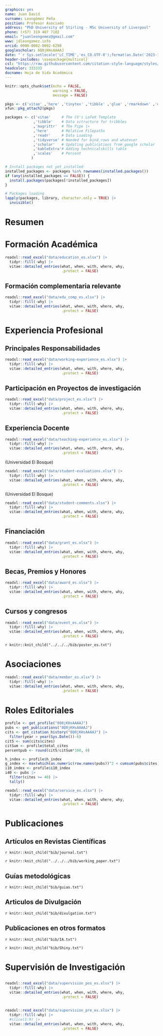 ```yaml
---
graphics: yes
name: Juan David
surname: Leongómez Peña
position: Profesor Asociado
address: "PhD University of Stirling · MSc University of Liverpool"
phone: (+57) 319 407 7102
email: "juanleongomez@gmail.com"
www: jdleongomez.info
orcid: 0000-0002-0092-6298
googlescholar: 8Q0jKHsAAAAJ
date: "`r Sys.setlocale('LC_TIME','es_CO.UTF-8');format(as.Date('2023-11-19'),'%d de %B de %Y')`"
header-includes: \usepackage{multicol}
csl: "https://raw.githubusercontent.com/citation-style-language/styles/master/apa-cv.csl"
headcolor: 333333
docname: Hoja de Vida Académica
---
```


```r
knitr::opts_chunk$set(echo = FALSE,
                      warning = FALSE,
                      message = FALSE)

pkgs <- c('vitae' ,'here' ,'tinytex' ,'tibble' ,'glue' ,'rmarkdown' ,'dplyr', 'readr' ,'yaml')
xfun::pkg_attach2(pkgs)

packages <- c('vitae'     # The CV's LaTeX Template
             ,'tibble'    # Data sctructure for tribbles
             ,'magrittr'  # The Pipe |>
             ,'here'      # Relative Filepaths
             ,'readr'     # Data Loading
             ,'tidyverse' # Needed for bind_rows and whatever
             ,'scholar'   # Updating publications from google scholar
             ,'kableExtra'# Adding technicalskills table
             ,'scales'    # Percent
            )

# Install packages not yet installed
installed_packages <- packages %in% rownames(installed.packages())
if (any(installed_packages == FALSE)) {
  install.packages(packages[!installed_packages])
}

# Packages loading
lapply(packages, library, character.only = TRUE) |>
  invisible()
```

\vspace{4mm}
\begin{tcolorbox}[enhanced,
        on line, 
        boxsep=4pt, left=0pt,right=0pt,top=0pt,bottom=0pt,
        colframe=white,colback=black]
  
\color{white}
\begin{LARGE}\begin{center}
Documento 1. \textbf{Hoja de Vida}
\end{center}\end{LARGE}
\end{tcolorbox}

# Resumen

\begin{footnotesize}

\textbf{Sobre mí:} Actualmente soy Profesor Asociado e \href{https://scienti.minciencias.gov.co/cvlac/visualizador/generarCurriculoCv.do?cod_rh=0001348945}{Investigador Senior} en la Facultad de Psicología de la Universidad El Bosque, y lidero el grupo de investigación \href{https://investigaciones.unbosque.edu.co/codec}{\textit{\textbf{CODEC}: Ciencias Cognitivas y del Comportamiento}} (clasificación \textbf{\href{https://scienti.minciencias.gov.co/gruplac/jsp/visualiza/visualizagr.jsp?nro=00000000001446}{A1}}). 

Mi formación es \textit{sui generis} para el contexto colombiano. Después de formarme en música y pedagogía, obtuve una maestría en psicología evolutiva de la \href{https://www.liverpool.ac.uk/}{Universidad de Liverpool} (anteriormente ofrecida por la \href{https://www.liverpool.ac.uk/life-sciences/}{Escuela de Ciencias Biológicas}) y un doctorado en psicología de la \href{https://www.stir.ac.uk/}{Universidad de Stirling}, ambos en el Reino Unido. El doctorado lo realicé como parte del \textit{\href{https://www.stir.ac.uk/about/faculties/natural-sciences/our-research/research-groups/behaviour-and-evolution-research-group/}{Behaviour and Evolution Research Group}} del \href{https://www.stir.ac.uk/about/faculties/natural-sciences/psychology/}{Departamento de Psicología}, que en Stirling forma parte de la \href{https://www.stir.ac.uk/about/faculties/natural-sciences/departments/}{Facultad de Ciencias Naturales}. En consecuencia, mi perspectiva para la investigación del comportamiento humano está fuertemente influenciada por el enfoque y métodos de las ciencias naturales.

\textbf{Investigación:} Mis principales intereses de investigación se centran en el estudio evolutivo del comportamiento humano y su variabilidad cultural, y se sitúan en la interfaz entre biología y psicología, pero abarcando aspectos de etología, antropología y psicofísica. Como lo muestra mi producción académica, me interesa comprender los efectos sociales de distintas señales biológicas, y especialmente la percepción interpersonal a través de canales acústicos. En particular, mi investigación pionera sobre modulaciones vocales en distintos contextos sociales, ha recibido amplio reconocimiento internacional, como se documenta en \href{https://profiles.impactstory.org/u/0000-0002-0092-6298}{\textit{Impactstory}}, que registra las menciones de mi trabajo en medios de comunicación alrededor del mundo.

Aunque me he concentrado especialmente en el estudio de los procesos de elección de pareja y las señales vocales, también he trabajado señales faciales y morfológicas y sus efectos en la percepción de dominancia, tipicidad sexual y salud, entre otras. Así mismo, me interesan profundamente las bases de la musicalidad humana y sus diversas funciones sociales, así como los efectos de los niveles hormonales en el comportamiento social humano.

\textit{Edición especial sobre modulación de la voz}: Recientemente, propuse y lideré la edición del número temático en dos partes \href{https://royalsocietypublishing.org/toc/rstb/2021/376/1840}{\textit{Voice modulation: from origin and mechanism to social impact}} para la prestigiosa revista \href{https://royalsocietypublishing.org/journal/rstb}{\textit{Philosophical Transactions of the Royal Society B: Biological Sciences}}. Este número transdisciplinar en dos partes constituye el primer compendio de investigación sobre la modulación de la voz. Incluye 21 artículos que abarcan las diversas funciones de la modulación de la voz en la comunicación humana y no humana, desde la señalización no verbal de la motivación y la emoción, la exageración de rasgos biológicos como el tamaño corporal y la masculinidad, hasta la aparición del lenguaje, el canto y la musicalidad en todas las culturas.

\textbf{Ciencia abierta:} Apoyo firmemente la difusión de prácticas de ciencia abierta y el uso de software y lenguajes de programación de código abierto como herramientas para promover la transparencia y garantizar la reproducibilidad, así como para reducir las desigualdades nacionales e internacionales en la producción y el acceso al conocimiento. Por ello, he sido reconocido con un nombramiento como recomendador (editor) de la novedosa iniciativa \href{https://rr.peercommunityin.org/}{\textit{PCI Registered Reports}} (para más información sobre este modelo, ver \href{https://www.nature.com/articles/d41586-023-03342-6}{artículo en Nature} y descripción de \href{https://rr.peercommunityin.org/about/about}{PCI}), y he publicado guías metodológicas en video a través del canal \href{https://www.youtube.com/@InvestigacionAbierta}{\textit{Investigación Abierta}}, así como aplicaciones web con fines educativos usando \textit{Shiny}. He participado activamente en la enseñanza y la transformación de módulos relacionados con la estadística, con un enfoque centrado en la ciencia abierta y la reproducibilidad, tanto con como sin programación.

\begin{cvskills}
  \cvskill
    {Intereses}
    {Modulación de la voz • Elección de pareja • Psicoacústica • Hormonas y comportamiento • Señales biológicas}
    
  \cvskill
    {}
    {Evolución y percepción de señales sociales}
    
  \cvskill
    {Métodos de Investigación}
    {\textit{Principalmente}: Diseños experimentales • Análisis acústico • Morfometría geométrica • Antropometría}

  \cvskill
    {Investigación Cuantitativa}
    {Modelado Estadístico • Modelos Multinivel • Metaanálisis • Inferencia Multimodelo • \textit{Machine learning}}
  
  \cvskill
    {Programación}
    {\href{https://www.r-project.org/}{\faRProject} avanzado: todo el procesamiento de datos, análisis, gráficos, tablas, páginas y \textit{apps} —e incluso esta HV—}

  \cvskill
    {Informes reproducibles}
    {Markdown/\href{https://rmarkdown.rstudio.com/}{R Markdown} (incluyendo código  \href{https://www.latex-project.org/}{{\fontfamily{cmr}\selectfont\LaTeX}} y \href{https://html.spec.whatwg.org/}{HTML}\faHtml5). Control de versiones con  \href{https://git-scm.com/}{Git} \faGit* y \href{https://github.com/JDLeongomez}{GitHub} \faGithub}

  \cvskill
    {Software}
    {\href{https://posit.co/products/open-source/rstudio/}{RStudio} •  \href{https://www.fon.hum.uva.nl/praat/}{Praat} • \href{https://www.audacityteam.org/}{Audacity} •  \href{https://inkscape.org/}{InkScape} • \href{https://www.zotero.org/}{Zotero} •  \href{https://www.jamovi.org/}{jamovi} • \href{https://jasp-stats.org/}{JASP} •  \href{https://obsproject.com/}{OBS Studio} • \href{https://code.visualstudio.com/}{VS Code} • \href{https://www.blender.org/}{Blender} • \href{https://www.gnu.org/}{GNU/Linux} \faLinux}

  \cvskill
    {Idiomas}
    {Inglés • Español}
\end{cvskills}

\end{footnotesize}

# Formación Académica

```r
readxl::read_excel("data/education_es.xlsx") |>
  tidyr::fill(-why) |>
  vitae::detailed_entries(what, when, with, where, why,
                          .protect = FALSE)
```

## Formación complementaria relevante

```r
readxl::read_excel("data/edu_comp_es.xlsx") |>
  tidyr::fill(-why) |>
  vitae::detailed_entries(what, when, with, where, why,
                          .protect = FALSE)
```

# Experiencia Profesional

\begin{footnotesize}
En la actualidad, desempeño responsabilidades administrativas y de liderazgo tanto dentro como fuera de la Universidad El Bosque. Internamente, lidero el grupo de investigación \href{https://investigaciones.unbosque.edu.co/codec}{\textit{\textbf{CODEC}: Ciencias Cognitivas y del Comportamiento}} (clasificado como \href{https://scienti.minciencias.gov.co/gruplac/jsp/visualiza/visualizagr.jsp?nro=00000000001446}{A1}), y estoy a cargo de las convocatorias periódicas para el reconocimiento y medición de grupos de investigación, desarrollo tecnológico o innovación por parte de Minciencias. He organizado 9 cursos y soy miembro de dos comités de facultad. Externamente, tengo responsabilidades editoriales (detalladas a más adelante) y evalúo solicitudes de financiación para Minciencias, entre otras.
\end{footnotesize}

## Principales Responsabilidades

```r
readxl::read_excel("data/working-experience_es.xlsx") |>
  tidyr::fill(-why) |>
  vitae::detailed_entries(what, when, with, where, why,
                          .protect = FALSE)
```

## Participación en Proyectos de investigación

```r
readxl::read_excel("data/project_es.xlsx") |>
  tidyr::fill(-why) |>
  vitae::detailed_entries(what, when, with, where, why,
                          .protect = FALSE)
```

## Experiencia Docente

\begin{footnotesize}
A partir de mi trabajo en la Universidad de Stirling (Escocia, Reino Unido), mi enfoque principal ha sido la enseñanza de cursos relacionados con la estadística y metodos cuantitativos. Tanto en la Universidad El Bosque, donde impartí clases a nivel de maestría, como en la Universidad de La Sabana, donde trabajé a nivel de pregrado, rediseñé los programas de aprendizaje de estadística para el uso de software especializado, con énfasis en la aplicabilidad y credibilidad de los resultados.

Desde el año 2020, lideré una iniciativa en la Universidad El Bosque para transitar de la dependencia de software propietario, costoso y anticuado como SPSS, a soluciones amigables, libres y de código abierto, siguiendo los principios de la ciencia abierta y centrándonos en el modelado estadístico, la inferencia y la reproducibilidad. Este cambio ha implicado la implementación de \textit{jamovi} en cursos de pregrado y posgrado en la Facultad de Psicología, así como la realización de seminarios sobre R para el cuerpo docente y el co-diseño de un módulo opcional de R para estudiantes de pregrado.

Es relevante destacar que entre 2015 y 2019, mi enfoque principal fue la docencia. A partir de 2020, aunque ya no tengo a mi cargo cursos, he asumido mayores responsabilidades en investigación, supervisión de trabajos de grado y asesorías metodológicas y estadísticas para proyectos de investigación, tanto en el ámbito docente como de posgrado.
\end{footnotesize}

```r
readxl::read_excel("data/teaching-experience_es.xlsx") |>
  tidyr::fill(-why) |>
  vitae::detailed_entries(what, when, with, where, why,
                          .protect = FALSE)
```

\blacktriangleright\blacktriangleright\blacktriangleright\space \textbf{Evaluaciones de estudiantes} (Universidad El Bosque)

\begin{footnotesize}
A continuación, se presenta un resumen de las evaluaciones de estudiantes de los cursos que he dictado en la Universidad El Bosque, así como de estudiantes que han realizado trabajos de grado bajo mi supervisión. Todos los valores corresponden a la media de las evaluaciones obtenidas durante diferentes semestres.
\end{footnotesize}

```r
readxl::read_excel("data/student-evaluations.xlsx") |>
  tidyr::fill(-why) |>
  vitae::detailed_entries(what, when, with, where, why,
                          .protect = FALSE)
```

\blacktriangleright\blacktriangleright\blacktriangleright\space \textbf{Comentarios de estudiantes} (Universidad El Bosque)

\begin{footnotesize}
A continuación figuran algunos comentarios anónimos incluidos en las evaluaciones realizadas por estudiantes de los cursos que he dictado en la Universidad El Bosque, así como de estudiantes que han realizado trabajos de grado bajo mi supervisión.
\end{footnotesize}

```r
readxl::read_excel("data/student-comments.xlsx") |>
  tidyr::fill(-why) |>
  vitae::detailed_entries(what, when, with, where, why,
                          .protect = FALSE)
```

## Financiación

\begin{footnotesize}
La financiación para la investigación científica en Colombia es escasa\footnote{En 2015, Colombia \href{https://www.science.org/content/article/researchers-thought-peace-colombia-would-mean-more-science-funding-they-were-wrong}{gastó apenas el 0,24\% de su producto interno bruto en I+D}, y desde entonces, la situación ha empeorado. En 2018, el \href{https://www-infobae-com.translate.goog/america/colombia/2021/09/03/congresistas-piden-incrementar-el-presupuesto-de-minciencia-para-2022/?_x_tr_sl=es&_x_tr_tl=en}{presupuesto de Minciencias} era de US\$75.000.000, y para 2021 solo rondaba los US\$67.000.000.}, especialmente para la investigación básica; del limitado número de becas disponibles, gran parte son para investigación en salud o proyectos de conservación, así como para abordar retos específicos del posconflicto, lo que significa que mis opciones para obtener financiación son restringidas. Además, incluso la financiación interna de la Universidad El Bosque se ha desplazado recientemente hacia ciertas áreas clave, dirigidas en todos los casos a la investigación aplicada y en línea con las áreas priorizadas establecidas por Minciencias.

A pesar de ello, he superado sistemáticamente a mis colegas y nunca he dejado de obtener financiación para ninguna de las solicitudes que he presentado desde 2015. De hecho, desde el inicio de mi doctorado he recibido más de US\$200.000 en financiación a través de subvenciones y becas externas, incluyendo fondos de Minciencias.
\end{footnotesize}

```r
readxl::read_excel("data/grant_es.xlsx") |>
  tidyr::fill(-why) |>
  vitae::detailed_entries(what, when, with, where, why,
                          .protect = FALSE)
```

## Becas, Premios y Honores

```r
readxl::read_excel("data/award_es.xlsx") |>
  tidyr::fill(-why) |>
  vitae::detailed_entries(what, when, with, where, why,
                          .protect = FALSE)
```

## Cursos y congresos

```r
readxl::read_excel("data/event_es.xlsx") |>
  tidyr::fill(-why) |>
  vitae::detailed_entries(what, when, with, where, why,
                          .protect = FALSE)
```

\blacktriangleright\blacktriangleright\blacktriangleright\space \textbf{Conferencias, Pósters y Talleres}

\begingroup
\footnotesize
\setlength{\parindent}{-0.5in}
\setlength{\leftskip}{0.5in}

`r knitr::knit_child("../../../bib/poster_es.txt")`

\endgroup

# Asociaciones

```r
readxl::read_excel("data/member_es.xlsx") |>
  tidyr::fill(-why) |>
  vitae::detailed_entries(what, when, with, where, why,
                          .protect = FALSE)
```

# Roles Editoriales

```r
profile <- get_profile("8Q0jKHsAAAAJ")
pubs <- get_publications("8Q0jKHsAAAAJ")
cits <- get_citation_history("8Q0jKHsAAAAJ") |> 
  filter(year > year(Sys.Date())-6) 
cit5 <- sum(cits$cites)
citSum <- profile$total_cites
percentpub <- round(cit5/citSum*100, 0)

h_index <- profile$h_index
g_index <- max(which(as.numeric(row.names(pubs))^2 < cumsum(pubs$cites)))
i10_index <- profile$i10_index
i40 <- pubs |> 
  filter(cites >= 40) |> 
  tally()
```

\begin{footnotesize}
\textbf{Nota:} Mi registro verificado como par académico y editor internacional está disponible en mi perfil de \href{https://www.webofscience.com/wos/author/record/387716}{Web of Science}.
\end{footnotesize}

```r
readxl::read_excel("data/service_es.xlsx") |>
  tidyr::fill(-why) |>
  vitae::detailed_entries(what, when, with, where, why,
                          .protect = FALSE)
```
\vspace{-3mm}
\begin{footnotesize}
  \begin{minipage}[c]{0.32\linewidth}
    • \href{https://www.frontiersin.org/journals/psychology}{Frontiers in Psychology} (Q1)\newline
    • \href{https://www.sciencedirect.com/journal/cortex}{Cortex} (Q1)\newline
    • \href{https://www.springer.com/journal/10919/}{Journal of Nonverbal Behavior} (Q1)\newline
    • \href{https://journals.sagepub.com/home/pec}{Perception} (Q1)\newline
    • \href{https://www.tandfonline.com/journals/hbas20}{Basic and Applied Social Psychology} (Q1)\newline
  \end{minipage}\begin{minipage}[c]{0.45\linewidth}
    • \href{https://royalsocietypublishing.org/journal/rspb}{Proceedings of the Royal Society B: Biological Sciences} (Q1)\newline
    • \href{https://royalsocietypublishing.org/journal/rsos}{Royal Society Open Science} (Q1)\newline
    • \href{https://journals.plos.org/plosone/}{PLOS ONE} (Q1)\newline
    • \href{https://royalsocietypublishing.org/journal/rsbl}{Biology Letters} (Q1)\newline
    • \href{https://www.sciencedirect.com/journal/evolution-and-human-behavior}{Evolution and Human Behavior} (Q1)\newline
  \end{minipage}\begin{minipage}[c]{0.23\linewidth}
    • \href{https://www.nature.com/srep/}{Scientific Reports} (Q1)\newline
    • \href{https://journals.sagepub.com/home/evp}{Evolutionary Psychology} (Q2)\newline
    • \href{http://sumapsicologica.konradlorenz.edu.co/}{Suma Psicológica} (Q3)\newline
    • \href{https://ishe.org/human-ethology/}{Human Ethology}\newline
    • \href{https://ishe.org/human-ethology-bulletin-2006-2011/}{Human Ethology Bulletin}
  \end{minipage}
\end{footnotesize}

# Publicaciones

\begin{footnotesize}
He publicado artículos académicos, guías metodológicas y artículos de divulgación, pero también tengo publicaciones en otros medios como videos y aplicaciones web. En total, mis trabajos han sido citados `r citSum` veces, `r cit5` (`r percentpub`\%) desde principios de `r min(cits$year)`. De mis artículos, `r i10_index` han sido citados 10 o más veces, y `r i40$n` han sido citados más de 40 veces (alternativamente, \href{https://shiny.jdl-svr.lat/ScholarlyOutput_ES/}{esta app} creará por defecto un resumen gráfico de mi producción).
\end{footnotesize}

## Artículos en Revistas Científicas

\begin{tcolorbox}[enhanced,
        on line, 
        boxsep=4pt, left=0pt,right=0pt,top=0pt,bottom=0pt,
        colframe=white,colback=blue,
        hyperurl={https://scholar.google.com/citations?user=8Q0jKHsAAAAJ}]
  
\color{white}
\begin{minipage}[c]{0.15\linewidth}
  \begin{center} \begin{huge} `r h_index` \end{huge}
  \begin{small} Índice \textit{h} \end{small} \end{center} 
\end{minipage} \begin{minipage}[c]{0.15\linewidth}
  \begin{center} \begin{huge} `r g_index` \end{huge}
  \begin{small} Índice \textit{g} \end{small} \end{center}
\end{minipage} \begin{minipage}[c]{0.17\linewidth}
  \begin{center} \begin{huge} `r i10_index` \end{huge}
  \begin{small} Índice i10 \end{small} \end{center}
\end{minipage} \begin{minipage}[c]{0.20\linewidth}
  \begin{center} \begin{huge} 30 \end{huge}
  \begin{small} Artículos \end{small} \end{center}
\end{minipage} \begin{minipage}[c]{0.12\linewidth}
  \begin{center} \begin{huge} 20 \end{huge}
  \begin{small} en Q1 \end{small} \end{center}
\end{minipage} \begin{minipage}[c]{0.18\linewidth}  
  \begin{center} \begin{huge} `r citSum` \end{huge} 
  \begin{small} Citas \end{small} \end{center}
\end{minipage}
\begin{center}
\noindent\rule{8cm}{0.4pt}
\end{center}
\begin{center}
\footnotesize{En la mayoría de los artículos he realizado los análisis estadísticos}\end{center}
\end{tcolorbox}

\begingroup
\footnotesize
\setlength{\parindent}{-0.5in}
\setlength{\leftskip}{0.5in}

`r knitr::knit_child("bib/journal.txt")`

\endgroup

\blacktriangleright\blacktriangleright\blacktriangleright\space \textbf{\textit{Preprints} y Artículos en Revisión}

\begingroup
\footnotesize
\setlength{\parindent}{-0.5in}
\setlength{\leftskip}{0.5in}

`r knitr::knit_child("../../../bib/working_paper.txt")`

\endgroup

## Guías metodológicas

\begingroup
\footnotesize
\setlength{\parindent}{-0.5in}
\setlength{\leftskip}{0.5in}

`r knitr::knit_child("bib/guias.txt")`

\endgroup

## Articulos de Divulgación

\begingroup
\footnotesize
\setlength{\parindent}{-0.5in}
\setlength{\leftskip}{0.5in}

`r knitr::knit_child("bib/divulgation.txt")`

\endgroup

## Publicaciones en otros formatos

\begin{minipage}[c]{0.10\linewidth}
\href{https://www.youtube.com/@InvestigacionAbierta}{\includegraphics[width=1.7cm, height=1.7cm]{Logo_IA.png}}
\end{minipage} \begin{minipage}[c]{0.90\linewidth} \begin{footnotesize}
\textcolor{red}{\faYoutube} \href{https://www.youtube.com/@InvestigacionAbierta}{Investigación Abierta} es un canal de YouTube donde publico videos y tutoriales acerca de métodos y buenas prácticas de investigación, estadística y ciencia abierta, así como información sobre algunos programas útiles de código abierto. Hasta la fecha, he publicado 11 vídeos públicos que han sido vistos aproximadamente 260000 veces en total. Actualmente, el canal tiene cerca de 2300 suscriptores, y los vídeos tienen una media de 23558 visualizaciones y 406 \textit{likes} (98.9\% de las valoraciones).

\end{footnotesize}
\end{minipage}

\begingroup
\footnotesize
\setlength{\parindent}{-0.5in}
\setlength{\leftskip}{0.5in}

`r knitr::knit_child("bib/IA.txt")`

\endgroup

\begin{minipage}[c]{0.10\linewidth}
\href{https://jdleongomez.info/es/#shiny}{\includegraphics[width=1.5cm, height=1.74cm]{shiny_hex.png}}
\end{minipage} \begin{minipage}[c]{0.90\linewidth} \begin{footnotesize}
He creado algunas aplicaciones con fines educativos usando \href{https://shiny.posit.co/}{Shiny} en R. Aunque hay varias en desarrollo (aún privadas), en esta sección hay algunos ejemplos de aplicaciones públicas.
\end{footnotesize}
\end{minipage} 

\begingroup
\footnotesize
\setlength{\parindent}{-0.5in}
\setlength{\leftskip}{0.5in}

`r knitr::knit_child("bib/Shiny.txt")`

\endgroup

# Supervisión de Investigación

##  \textbf{Posgrado}

\begin{footnotesize}
La Facultad de Psicología de la Universidad El Bosque no ofrece grados enfocados en investigación, y todos los cursos de nivel de maestrías son profesionales. Debido a esto, mis oportunidades de supervisar a estudiantes de posgrado son limitadas, y la mayor parte de mi supervisión de posgrado ha sido externa.
\end{footnotesize}

```r
readxl::read_excel("data/supervision_pos_es.xlsx") |>
  tidyr::fill(-why) |>
  vitae::detailed_entries(what, when, with, where, why,
                          .protect = FALSE)
```

##  \textbf{Pregrado}

\begin{footnotesize}
He supervisado trabajos de grado realizados por estudiantes de distintas universidades y programas académicos. Esta lista sólo incluye los trabajos sustentados de los que he sido supervisor principal, pero adicionalmente he co-supervisado a más de 30 estudiantes. Actualmente, además, estoy supervisando seis estudiantes como supervisor principal.

\textbf{Nota:} Los hipervínculos en los títulos de los trabajos de grado recientes conducen a videos cortos (< 10 min) de socialización de los resultados, que pueden ser consultados para constatar su nivel, incluyendo los análisis y modelos estadísticos.
\end{footnotesize}

```r
readxl::read_excel("data/supervision_pre_es.xlsx") |>
  tidyr::fill(-why) |>
  #slice(1:9) |> 
  vitae::detailed_entries(what, when, with, where, why,
                          .protect = FALSE)
```

